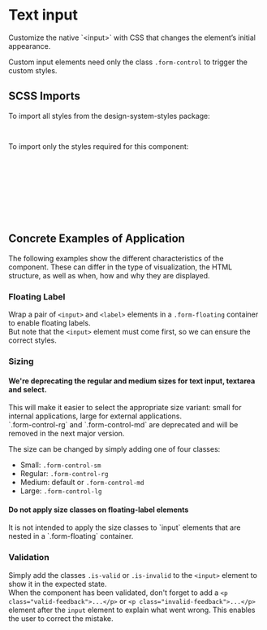 
<Meta of={InputStories} />

# Text input

<div className="lead">
  Customize the native `&lt;input&gt;` with CSS that changes the element’s initial appearance.
</div>

Custom input elements need only the class `.form-control` to trigger the custom styles.

<Canvas of={InputStories.Default} />
<div className="hide-col-default">
  <Controls of={InputStories.Default} />
</div>

## SCSS Imports

To import all styles from the design-system-styles package:

```scss
@use '@swisspost/design-system-styles/index.scss';
```

To import only the styles required for this component:

```scss
@use '@swisspost/design-system-styles/basics.scss';
@use '@swisspost/design-system-styles/components/forms.scss';

// required if you use floating-labels
@use '@swisspost/design-system-styles/components/floating-label.scss';

// required if you use validation feedbacks
@use '@swisspost/design-system-styles/components/form-feedback.scss';
```

## Concrete Examples of Application

The following examples show the different characteristics of the component. These can differ in the type of visualization, the HTML structure, as well as when, how and why they are displayed.

### Floating Label

Wrap a pair of `<input>` and `<label>` elements in a `.form-floating` container to enable floating labels.<br/>
But note that the `<input>` element must come first, so we can ensure the correct styles.

<Canvas of={InputStories.FloatingLabel} />

### Sizing

<div className="alert alert-warning">
  <h4 className="alert-heading">
    We're deprecating the regular and medium sizes for text input, textarea and select.
  </h4>
  <div className="mt-0">
    This will make it easier to select the appropriate size variant: small for internal
    applications, large for external applications.
    <br />
    `.form-control-rg` and `.form-control-md` are deprecated and will be removed in the next major
    version.
  </div>
</div>

The size can be changed by simply adding one of four classes:

- Small: `.form-control-sm`
- Regular: `.form-control-rg`
- Medium: default or `.form-control-md`
- Large: `.form-control-lg`

<div className="alert alert-info">
  <h4 className="alert-heading">Do not apply size classes on floating-label elements</h4>
  <div className="mt-0">
    It is not intended to apply the size classes to `input` elements that are nested in a
    `.form-floating` container.
  </div>
</div>

<Canvas of={InputStories.Size} />

### Validation

Simply add the classes `.is-valid` or `.is-invalid` to the `<input>` element to show it in the expected state.<br/>
When the component has been validated, don't forget to add a `<p class="valid-feedback">...</p>` or `<p class="invalid-feedback">...</p>` element after the `input` element to explain what went wrong. This enables the user to correct the mistake.

<Canvas of={InputStories.Validation} />
